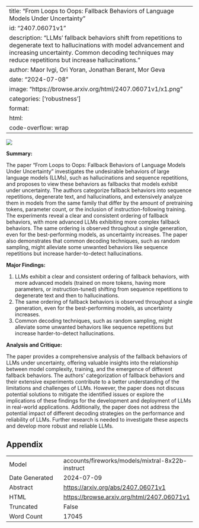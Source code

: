 
---
title: "From Loops to Oops: Fallback Behaviors of Language Models Under Uncertainty"
id: "2407.06071v1"
description: "LLMs' fallback behaviors shift from repetitions to degenerate text to hallucinations with model advancement and increasing uncertainty. Common decoding techniques may reduce repetitions but increase hallucinations."
author: Maor Ivgi, Ori Yoran, Jonathan Berant, Mor Geva
date: "2024-07-08"
image: "https://browse.arxiv.org/html/2407.06071v1/x1.png"
categories: ['robustness']
format:
  html:
    code-overflow: wrap
---

![](https://browse.arxiv.org/html/2407.06071v1/x1.png)

**Summary:**

The paper "From Loops to Oops: Fallback Behaviors of Language Models Under Uncertainty" investigates the undesirable behaviors of large language models (LLMs), such as hallucinations and sequence repetitions, and proposes to view these behaviors as fallbacks that models exhibit under uncertainty. The authors categorize fallback behaviors into sequence repetitions, degenerate text, and hallucinations, and extensively analyze them in models from the same family that differ by the amount of pretraining tokens, parameter count, or the inclusion of instruction-following training. The experiments reveal a clear and consistent ordering of fallback behaviors, with more advanced LLMs exhibiting more complex fallback behaviors. The same ordering is observed throughout a single generation, even for the best-performing models, as uncertainty increases. The paper also demonstrates that common decoding techniques, such as random sampling, might alleviate some unwanted behaviors like sequence repetitions but increase harder-to-detect hallucinations.

**Major Findings:**

1. LLMs exhibit a clear and consistent ordering of fallback behaviors, with more advanced models (trained on more tokens, having more parameters, or instruction-tuned) shifting from sequence repetitions to degenerate text and then to hallucinations.
2. The same ordering of fallback behaviors is observed throughout a single generation, even for the best-performing models, as uncertainty increases.
3. Common decoding techniques, such as random sampling, might alleviate some unwanted behaviors like sequence repetitions but increase harder-to-detect hallucinations.

**Analysis and Critique:**

The paper provides a comprehensive analysis of the fallback behaviors of LLMs under uncertainty, offering valuable insights into the relationship between model complexity, training, and the emergence of different fallback behaviors. The authors' categorization of fallback behaviors and their extensive experiments contribute to a better understanding of the limitations and challenges of LLMs. However, the paper does not discuss potential solutions to mitigate the identified issues or explore the implications of these findings for the development and deployment of LLMs in real-world applications. Additionally, the paper does not address the potential impact of different decoding strategies on the performance and reliability of LLMs. Further research is needed to investigate these aspects and develop more robust and reliable LLMs.

## Appendix

|          |          |
|----------|----------|
| Model     | accounts/fireworks/models/mixtral-8x22b-instruct       |
| Date Generated     | 2024-07-09       |
| Abstract | [https://arxiv.org/abs/2407.06071v1](https://arxiv.org/abs/2407.06071v1)        |
| HTML     | [https://browse.arxiv.org/html/2407.06071v1](https://browse.arxiv.org/html/2407.06071v1)       |
| Truncated       | False       |
| Word Count       | 17045       |